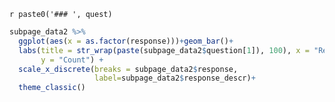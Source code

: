 
`r paste0('### ', quest)`

```r
subpage_data2 %>% 
  ggplot(aes(x = as.factor(response)))+geom_bar()+
  labs(title = str_wrap(paste(subpage_data2$question[1]), 100), x = "Response", 
       y = "Count") +
  scale_x_discrete(breaks = subpage_data2$response,
                   label=subpage_data2$response_descr)+
  theme_classic() 
```